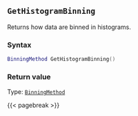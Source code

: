 ## `GetHistogramBinning`

Returns how data are binned in histograms.

### Syntax {-}

``` .lua
BinningMethod GetHistogramBinning()
```


### Return value {-}

Type: [`BinningMethod`](#binningmethod)


{{< pagebreak >}}